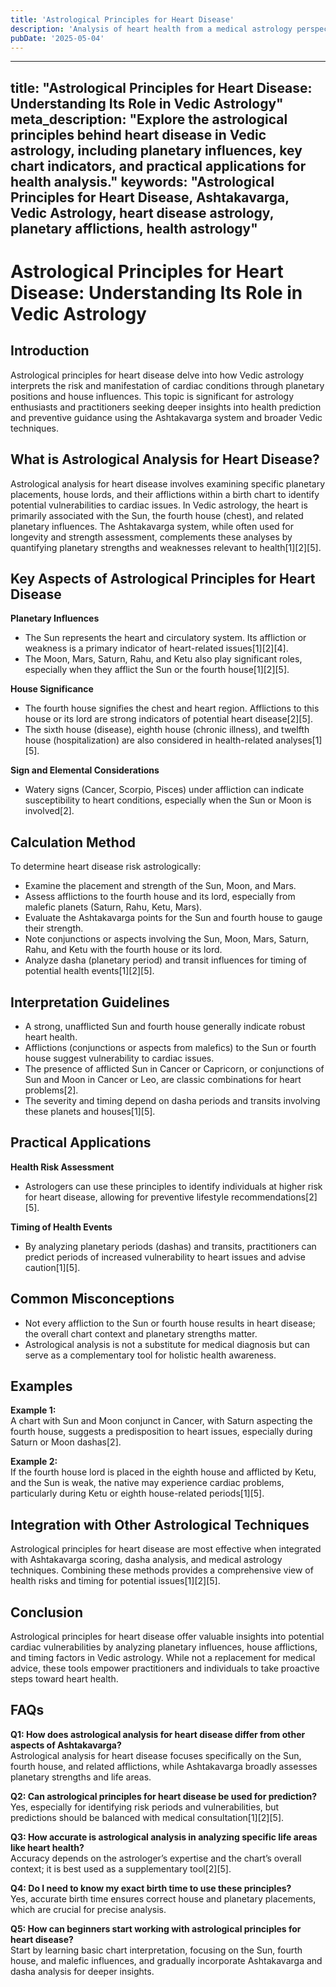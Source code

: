 ```yaml
---
title: 'Astrological Principles for Heart Disease'
description: 'Analysis of heart health from a medical astrology perspective, designating the Sun as the significator of heart and the sign Simha (Leo) as representing the heart of the Kalapurusha. The 5th house designates the heart and the 4th house the chest. Cardiac illness is indicated by disease of the Sun and afflictions by multiple malefics (Mars, Saturn, Rahu, Ketu) on the Sun, 5th house/lord, and 4th house, particularly from trika houses (6th, 8th, 12th) or their lords. Dashas of planets relating to these factors can lead to illness.'
pubDate: '2025-05-04'
---
```


---
title: "Astrological Principles for Heart Disease: Understanding Its Role in Vedic Astrology"
meta_description: "Explore the astrological principles behind heart disease in Vedic astrology, including planetary influences, key chart indicators, and practical applications for health analysis."
keywords: "Astrological Principles for Heart Disease, Ashtakavarga, Vedic Astrology, heart disease astrology, planetary afflictions, health astrology"
---

# Astrological Principles for Heart Disease: Understanding Its Role in Vedic Astrology

## Introduction

Astrological principles for heart disease delve into how Vedic astrology interprets the risk and manifestation of cardiac conditions through planetary positions and house influences. This topic is significant for astrology enthusiasts and practitioners seeking deeper insights into health prediction and preventive guidance using the Ashtakavarga system and broader Vedic techniques.

## What is Astrological Analysis for Heart Disease?

Astrological analysis for heart disease involves examining specific planetary placements, house lords, and their afflictions within a birth chart to identify potential vulnerabilities to cardiac issues. In Vedic astrology, the heart is primarily associated with the Sun, the fourth house (chest), and related planetary influences. The Ashtakavarga system, while often used for longevity and strength assessment, complements these analyses by quantifying planetary strengths and weaknesses relevant to health[1][2][5].

## Key Aspects of Astrological Principles for Heart Disease

**Planetary Influences**

- The Sun represents the heart and circulatory system. Its affliction or weakness is a primary indicator of heart-related issues[1][2][4].
- The Moon, Mars, Saturn, Rahu, and Ketu also play significant roles, especially when they afflict the Sun or the fourth house[1][2][5].

**House Significance**

- The fourth house signifies the chest and heart region. Afflictions to this house or its lord are strong indicators of potential heart disease[2][5].
- The sixth house (disease), eighth house (chronic illness), and twelfth house (hospitalization) are also considered in health-related analyses[1][5].

**Sign and Elemental Considerations**

- Watery signs (Cancer, Scorpio, Pisces) under affliction can indicate susceptibility to heart conditions, especially when the Sun or Moon is involved[2].

## Calculation Method

To determine heart disease risk astrologically:

- Examine the placement and strength of the Sun, Moon, and Mars.
- Assess afflictions to the fourth house and its lord, especially from malefic planets (Saturn, Rahu, Ketu, Mars).
- Evaluate the Ashtakavarga points for the Sun and fourth house to gauge their strength.
- Note conjunctions or aspects involving the Sun, Moon, Mars, Saturn, Rahu, and Ketu with the fourth house or its lord.
- Analyze dasha (planetary period) and transit influences for timing of potential health events[1][2][5].

## Interpretation Guidelines

- A strong, unafflicted Sun and fourth house generally indicate robust heart health.
- Afflictions (conjunctions or aspects from malefics) to the Sun or fourth house suggest vulnerability to cardiac issues.
- The presence of afflicted Sun in Cancer or Capricorn, or conjunctions of Sun and Moon in Cancer or Leo, are classic combinations for heart problems[2].
- The severity and timing depend on dasha periods and transits involving these planets and houses[1][5].

## Practical Applications

**Health Risk Assessment**

- Astrologers can use these principles to identify individuals at higher risk for heart disease, allowing for preventive lifestyle recommendations[2][5].

**Timing of Health Events**

- By analyzing planetary periods (dashas) and transits, practitioners can predict periods of increased vulnerability to heart issues and advise caution[1][5].

## Common Misconceptions

- Not every affliction to the Sun or fourth house results in heart disease; the overall chart context and planetary strengths matter.
- Astrological analysis is not a substitute for medical diagnosis but can serve as a complementary tool for holistic health awareness.

## Examples

**Example 1:**  
A chart with Sun and Moon conjunct in Cancer, with Saturn aspecting the fourth house, suggests a predisposition to heart issues, especially during Saturn or Moon dashas[2].

**Example 2:**  
If the fourth house lord is placed in the eighth house and afflicted by Ketu, and the Sun is weak, the native may experience cardiac problems, particularly during Ketu or eighth house-related periods[1][5].

## Integration with Other Astrological Techniques

Astrological principles for heart disease are most effective when integrated with Ashtakavarga scoring, dasha analysis, and medical astrology techniques. Combining these methods provides a comprehensive view of health risks and timing for potential issues[1][2][5].

## Conclusion

Astrological principles for heart disease offer valuable insights into potential cardiac vulnerabilities by analyzing planetary influences, house afflictions, and timing factors in Vedic astrology. While not a replacement for medical advice, these tools empower practitioners and individuals to take proactive steps toward heart health.

## FAQs

**Q1: How does astrological analysis for heart disease differ from other aspects of Ashtakavarga?**  
Astrological analysis for heart disease focuses specifically on the Sun, fourth house, and related afflictions, while Ashtakavarga broadly assesses planetary strengths and life areas.

**Q2: Can astrological principles for heart disease be used for prediction?**  
Yes, especially for identifying risk periods and vulnerabilities, but predictions should be balanced with medical consultation[1][2][5].

**Q3: How accurate is astrological analysis in analyzing specific life areas like heart health?**  
Accuracy depends on the astrologer’s expertise and the chart’s overall context; it is best used as a supplementary tool[2][5].

**Q4: Do I need to know my exact birth time to use these principles?**  
Yes, accurate birth time ensures correct house and planetary placements, which are crucial for precise analysis.

**Q5: How can beginners start working with astrological principles for heart disease?**  
Start by learning basic chart interpretation, focusing on the Sun, fourth house, and malefic influences, and gradually incorporate Ashtakavarga and dasha analysis for deeper insights.